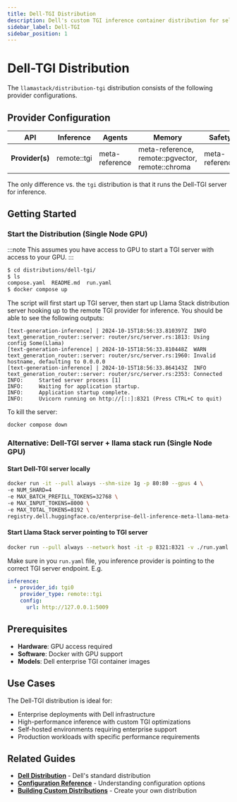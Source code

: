 ```yaml
---
title: Dell-TGI Distribution
description: Dell's custom TGI inference container distribution for self-hosted Llama Stack deployment
sidebar_label: Dell-TGI
sidebar_position: 1
---
```


# Dell-TGI Distribution

The `llamastack/distribution-tgi` distribution consists of the following provider configurations.

## Provider Configuration

| **API**         | **Inference** | **Agents**     | **Memory**                                       | **Safety**     | **Telemetry**  |
|-----------------|---------------|----------------|--------------------------------------------------|----------------|----------------|
| **Provider(s)** | remote::tgi   | meta-reference | meta-reference, remote::pgvector, remote::chroma | meta-reference | meta-reference |

The only difference vs. the `tgi` distribution is that it runs the Dell-TGI server for inference.

## Getting Started

### Start the Distribution (Single Node GPU)

:::note
This assumes you have access to GPU to start a TGI server with access to your GPU.
:::

```bash
$ cd distributions/dell-tgi/
$ ls
compose.yaml  README.md  run.yaml
$ docker compose up
```

The script will first start up TGI server, then start up Llama Stack distribution server hooking up to the remote TGI provider for inference. You should be able to see the following outputs:

```
[text-generation-inference] | 2024-10-15T18:56:33.810397Z  INFO text_generation_router::server: router/src/server.rs:1813: Using config Some(Llama)
[text-generation-inference] | 2024-10-15T18:56:33.810448Z  WARN text_generation_router::server: router/src/server.rs:1960: Invalid hostname, defaulting to 0.0.0.0
[text-generation-inference] | 2024-10-15T18:56:33.864143Z  INFO text_generation_router::server: router/src/server.rs:2353: Connected
INFO:     Started server process [1]
INFO:     Waiting for application startup.
INFO:     Application startup complete.
INFO:     Uvicorn running on http://[::]:8321 (Press CTRL+C to quit)
```

To kill the server:

```bash
docker compose down
```

### Alternative: Dell-TGI server + llama stack run (Single Node GPU)

#### Start Dell-TGI server locally

```bash
docker run -it --pull always --shm-size 1g -p 80:80 --gpus 4 \
-e NUM_SHARD=4
-e MAX_BATCH_PREFILL_TOKENS=32768 \
-e MAX_INPUT_TOKENS=8000 \
-e MAX_TOTAL_TOKENS=8192 \
registry.dell.huggingface.co/enterprise-dell-inference-meta-llama-meta-llama-3.1-8b-instruct
```

#### Start Llama Stack server pointing to TGI server

```bash
docker run --pull always --network host -it -p 8321:8321 -v ./run.yaml:/root/my-run.yaml --gpus=all llamastack/distribution-tgi --yaml_config /root/my-run.yaml
```

Make sure in you `run.yaml` file, you inference provider is pointing to the correct TGI server endpoint. E.g.

```yaml
inference:
  - provider_id: tgi0
    provider_type: remote::tgi
    config:
      url: http://127.0.0.1:5009
```

## Prerequisites

- **Hardware**: GPU access required
- **Software**: Docker with GPU support
- **Models**: Dell enterprise TGI container images

## Use Cases

The Dell-TGI distribution is ideal for:

- Enterprise deployments with Dell infrastructure
- High-performance inference with custom TGI optimizations
- Self-hosted environments requiring enterprise support
- Production workloads with specific performance requirements

## Related Guides

- **[Dell Distribution](./dell)** - Dell's standard distribution
- **[Configuration Reference](../configuration)** - Understanding configuration options
- **[Building Custom Distributions](../building-distro)** - Create your own distribution